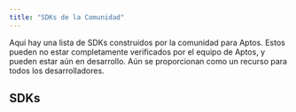 ```yaml
---
title: "SDKs de la Comunidad"
---
```



Aquí hay una lista de SDKs construidos por la comunidad para Aptos. Estos pueden no estar completamente verificados por el equipo de Aptos, y pueden estar aún en desarrollo.
Aún se proporcionan como un recurso para todos los desarrolladores.

## SDKs

<CardGrid>
  <LinkCard href="/es/build/sdks/community-sdks/kotlin-sdk" title="SDK de Kotlin" description="SDK de Kotlin Multiplataforma de Aptos por Kaptos" />

  <LinkCard href="/es/build/sdks/community-sdks/swift-sdk" title="SDK de Swift" description="SDK de Swift de Aptos por Alcove" />
</CardGrid>
